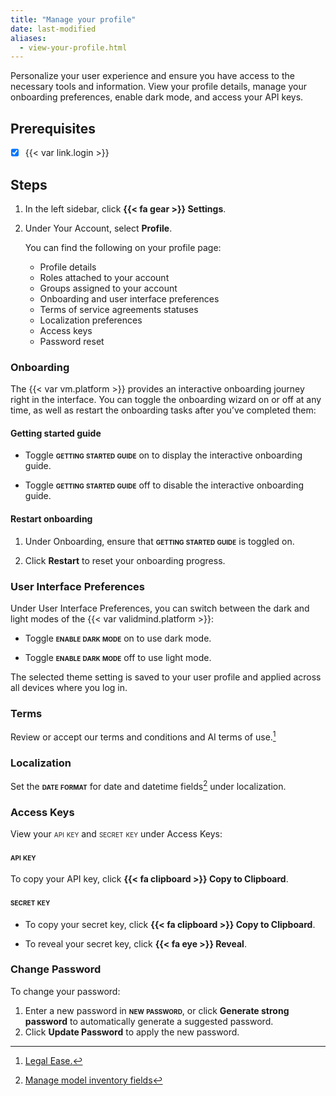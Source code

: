 ```yaml
---
title: "Manage your profile"
date: last-modified
aliases:
  - view-your-profile.html
---
```


Personalize your user experience and ensure you have access to the necessary tools and information. View your profile details, manage your onboarding preferences, enable dark mode, and access your API keys.

::: {.attn}

## Prerequisites

- [x] {{< var link.login >}}

:::

## Steps

1. In the left sidebar, click **{{< fa gear >}} Settings**. 

2. Under Your Account, select **Profile**. 

   You can find the following on your profile page:

   - Profile details
   - Roles attached to your account
   - Groups assigned to your account
   - Onboarding and user interface preferences
   - Terms of service agreements statuses
   - Localization preferences
   - Access keys
   - Password reset

### Onboarding
The {{< var vm.platform >}} provides an interactive onboarding journey right in the interface. You can toggle the onboarding wizard on or off at any time, as well as restart the onboarding tasks after you've completed them:

::: {.panel-tabset}

#### Getting started guide

- Toggle [**getting started guide**]{.smallcaps} on to display the interactive onboarding guide.

- Toggle [**getting started guide**]{.smallcaps} off to disable the interactive onboarding guide.

#### Restart onboarding

1. Under Onboarding, ensure that [**getting started guide**]{.smallcaps} is toggled on.

2. Click **Restart** to reset your onboarding progress.

:::

### User Interface Preferences

Under User Interface Preferences, you can switch between the dark and light modes of the {{< var validmind.platform >}}:

- Toggle [**enable dark mode**]{.smallcaps} on to use dark mode.

- Toggle [**enable dark mode**]{.smallcaps} off to use light mode.

The selected theme setting is saved to your user profile and applied across all devices where you log in.

### Terms

Review or accept our terms and conditions and AI terms of use.[^1]

### Localization

Set the **[date format]{.smallcaps}** for date and datetime fields[^2] under localization.

### Access Keys

View your [api key]{.smallcaps} and [secret key]{.smallcaps} under Access Keys:

::: {.panel-tabset}

#### [api key]{.smallcaps}

To copy your API key, click **{{< fa clipboard >}} Copy to Clipboard**.

#### [secret key]{.smallcaps}

- To copy your secret key, click **{{< fa clipboard >}} Copy to Clipboard**.

- To reveal your secret key, click **{{< fa eye >}} Reveal**.

:::

### Change Password

To change your password:

1. Enter a new password in **[new password]{.smallcaps}**, or click **Generate strong password** to automatically generate a suggested password.
2. Click **Update Password** to apply the new password.


<!-- FOOTNOTES -->

[^1]: [Legal Ease.](https://validmind.com/about/legal/)

[^2]: [Manage model inventory fields](/guide/model-inventory/manage-model-inventory-fields.qmd#inventory-field-types)
